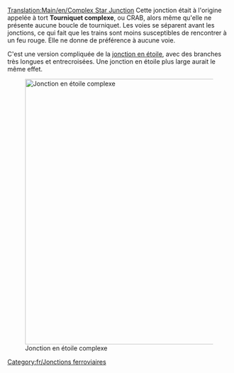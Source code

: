 [[Translation:Main/en/Complex Star Junction]]{{fr/Menu de Croisements}}
Cette jonction était à l'origine appelée à tort '''Tourniquet complexe''', ou CRAB, alors même qu'elle ne présente aucune boucle de tourniquet. Les voies se séparent avant les jonctions, ce qui fait que les trains sont moins susceptibles de rencontrer à un feu rouge. Elle ne donne de préférence à aucune voie.

C'est une version compliquée de la [[Main/fr/Jonction en étoile|jonction en étoile]], avec des branches très longues et entrecroisées. Une jonction en étoile plus large aurait le même effet.

[[File:en/Lgroundabout.png|none|thumb|600px|Jonction en étoile complexe]]

{{Template:Critère de jonction/Fr|Cher|3|0|1|1|1|1|0|0|0|0|0||Les trains en panne n'affectent qu'une voie.|
*Gère un grand nombre de trains à la fois
*Occupe un grand espace
}}

[[Category:fr/Jonctions ferroviaires]]